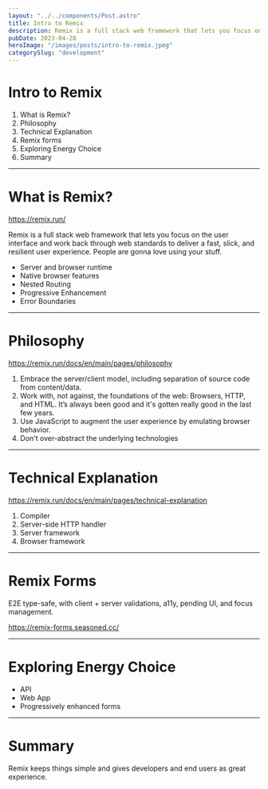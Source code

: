 ```yaml
---
layout: "../../components/Post.astro"
title: Intro to Remix
description: Remix is a full stack web framework that lets you focus on the user interface and work back through web standards
pubDate: 2023-04-28
heroImage: "/images/posts/intro-to-remix.jpeg"
categorySlug: "development"
---
```


# Intro to Remix

1. What is Remix?
2. Philosophy
3. Technical Explanation
4. Remix forms
5. Exploring Energy Choice
6. Summary

---

# What is Remix?

https://remix.run/

Remix is a full stack web framework that lets you focus on the user interface and work back through web standards to deliver a fast, slick, and resilient user experience. People are gonna love using your stuff.

- Server and browser runtime
- Native browser features
- Nested Routing
- Progressive Enhancement
- Error Boundaries

---

# Philosophy

https://remix.run/docs/en/main/pages/philosophy

1. Embrace the server/client model, including separation of source code from content/data.
2. Work with, not against, the foundations of the web: Browsers, HTTP, and HTML. It’s always been good and it's gotten really good in the last few years.
3. Use JavaScript to augment the user experience by emulating browser behavior.
4. Don't over-abstract the underlying technologies

---

# Technical Explanation

https://remix.run/docs/en/main/pages/technical-explanation

1. Compiler
2. Server-side HTTP handler
3. Server framework
4. Browser framework

---

# Remix Forms

E2E type-safe, with client + server validations, a11y, pending UI, and focus management.

https://remix-forms.seasoned.cc/

---

# Exploring Energy Choice

- API
- Web App
- Progressively enhanced forms

---

# Summary

Remix keeps things simple and gives developers and end users as great experience.

